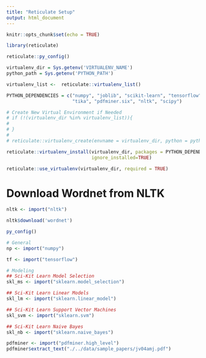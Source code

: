 ```yaml
---
title: "Reticulate Setup"
output: html_document
---
```


```r
knitr::opts_chunk$set(echo = TRUE)
```

```r
library(reticulate)
```

```r
reticulate::py_config()
```


```r
virtualenv_dir = Sys.getenv('VIRTUALENV_NAME')
python_path = Sys.getenv('PYTHON_PATH')

virtualenv_list <-  reticulate::virtualenv_list()

PYTHON_DEPENDENCIES = c("numpy", "joblib", "scikit-learn", "tensorflow",
                        "tika", "pdfminer.six", "nltk", "scipy")

# Create New Virtual Environment if Needed
# if (!(virtualenv_dir %in% virtualenv_list)){
#   
# }
# 
# reticulate::virtualenv_create(envname = virtualenv_dir, python = python_path)

reticulate::virtualenv_install(virtualenv_dir, packages = PYTHON_DEPENDENCIES,
                               ignore_installed=TRUE)

reticulate::use_virtualenv(virtualenv_dir, required = TRUE)
```

# Download Wordnet from NLTK

```r
nltk <- import("nltk")

nltk$download('wordnet')
```


```r
py_config()
```


```r
# General
np <- import("numpy")

tf <- import("tensorflow")

# Modeling
## Sci-Kit Learn Model Selection
skl_ms <- import("sklearn.model_selection")

## Sci-Kit Learn Linear Models
skl_lm <- import("sklearn.linear_model")

## Sci-Kit Learn Support Vector Machines 
skl_svm <- import("sklearn.svm")

## Sci-Kit Learn Naive Bayes 
skl_nb <- import("sklearn.naive_bayes")
```

```r
pdfminer <- import("pdfminer.high_level")
pdfminer$extract_text("./../data/sample_papers/jv04amj.pdf")
```


